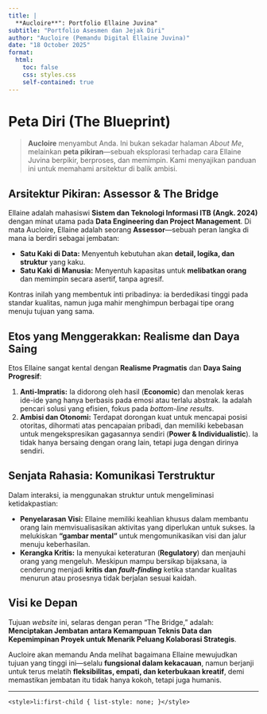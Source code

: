 ```yaml
---
title: |
  **Aucloire**": Portfolio Ellaine Juvina"
subtitle: "Portfolio Asesmen dan Jejak Diri"
author: "Aucloire (Pemandu Digital Ellaine Juvina)"
date: "18 October 2025" 
format: 
  html:
    toc: false
    css: styles.css 
    self-contained: true
---
```


# Peta Diri (The Blueprint)

> **Aucloire** menyambut Anda. Ini bukan sekadar halaman *About Me*, melainkan **peta pikiran**—sebuah eksplorasi terhadap cara Ellaine Juvina berpikir, berproses, dan memimpin. Kami menyajikan panduan ini untuk memahami arsitektur di balik ambisi.

## Arsitektur Pikiran: Assessor & The Bridge

Ellaine adalah mahasiswi **Sistem dan Teknologi Informasi ITB (Angk. 2024)** dengan minat utama pada **Data Engineering dan Project Management**. Di mata Aucloire, Ellaine adalah seorang **Assessor**—sebuah peran langka di mana ia berdiri sebagai jembatan:

* **Satu Kaki di Data:** Menyentuh kebutuhan akan **detail, logika, dan struktur** yang kaku.
* **Satu Kaki di Manusia:** Menyentuh kapasitas untuk **melibatkan orang** dan memimpin secara asertif, tanpa agresif.

Kontras inilah yang membentuk inti pribadinya: ia berdedikasi tinggi pada standar kualitas, namun juga mahir menghimpun berbagai tipe orang menuju tujuan yang sama.

## Etos yang Menggerakkan: Realisme dan Daya Saing

Etos Ellaine sangat kental dengan **Realisme Pragmatis** dan **Daya Saing Progresif**:

1.  **Anti-Impratis:** Ia didorong oleh hasil (**Economic**) dan menolak keras ide-ide yang hanya berbasis pada emosi atau terlalu abstrak. Ia adalah pencari solusi yang efisien, fokus pada *bottom-line results*.
2.  **Ambisi dan Otonomi:** Terdapat dorongan kuat untuk mencapai posisi otoritas, dihormati atas pencapaian pribadi, dan memiliki kebebasan untuk mengekspresikan gagasannya sendiri (**Power & Individualistic**). Ia tidak hanya bersaing dengan orang lain, tetapi juga dengan dirinya sendiri.

## Senjata Rahasia: Komunikasi Terstruktur

Dalam interaksi, ia menggunakan struktur untuk mengeliminasi ketidakpastian:

* **Penyelarasan Visi:** Ellaine memiliki keahlian khusus dalam membantu orang lain memvisualisasikan aktivitas yang diperlukan untuk sukses. Ia melukiskan **"gambar mental"** untuk mengomunikasikan visi dan jalur menuju keberhasilan.
* **Kerangka Kritis:** Ia menyukai keteraturan (**Regulatory**) dan menjauhi orang yang mengeluh. Meskipun mampu bersikap bijaksana, ia cenderung menjadi **kritis dan *fault-finding*** ketika standar kualitas menurun atau prosesnya tidak berjalan sesuai kaidah.

## Visi ke Depan

Tujuan *website* ini, selaras dengan peran "The Bridge," adalah: **Menciptakan Jembatan antara Kemampuan Teknis Data dan Kepemimpinan Proyek untuk Menarik Peluang Kolaborasi Strategis**.

Aucloire akan memandu Anda melihat bagaimana Ellaine mewujudkan tujuan yang tinggi ini—selalu **fungsional dalam kekacauan**, namun berjanji untuk terus melatih **fleksibilitas, empati, dan keterbukaan kreatif**, demi memastikan jembatan itu tidak hanya kokoh, tetapi juga humanis.

---
`<style>li:first-child { list-style: none; }</style>`

